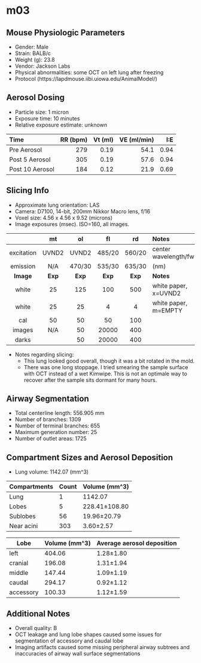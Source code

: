 # m03

## Mouse Physiologic Parameters

  * Gender: Male
  * Strain: BALB/c
  * Weight (g): 23.8
  * Vendor: Jackson Labs
  * Physical abnormalities: some OCT on left lung after freezing
  * Protocol (https://lapdmouse.iibi.uiowa.edu/AnimalModel/)

## Aerosol Dosing

  * Particle size: 1 micron
  * Exposure time: 10 minutes
  * Relative exposure estimate: unknown

  | Time              | RR (bpm) | Vt (ml) | VE (ml/min) | I:E  |
  |:------------------|---------:|--------:|------------:|-----:|
  |Pre Aerosol        | 279      | 0.19    | 54.1        | 0.94 |
  |Post 5 Aerosol     | 305      | 0.19    | 57.6        | 0.94 |
  |Post 10 Aerosol    | 184      | 0.12    | 21.9        | 0.69 |

## Slicing Info

  * Approximate lung orientation: LAS
  * Camera: D7100, 14-bit, 200mm Nikkor Macro lens, f/16
  * Voxel size: 4.56 x 4.56 x 9.52 (microns)
  * Image exposures (msec). ISO=160, all images.

  |          |   mt      |   ol    |   fl    |   rd    |       Notes           |
  |:--------:|:---------:|:-------:|:-------:|:-------:|:----------------------|
  |excitation| UVND2     | UVND2   | 485/20  | 560/20  |center wavelength/fwhm |
  |emission  | N/A       | 470/30  | 535/30  | 635/30  |      (nm)             |
  |**Image** |**Exp**    |**Exp**  |**Exp**  |**Exp**  |    **Notes**          |
  |white     | 25        | 125     |   100   | 500     | white paper, x=UVND2  |
  |white     | 25        |  25     |     4   |   4     | white paper, m=EMPTY  |
  |cal       | 50        |  50     |    50   | 100     |                       |
  |images    |   N/A     |  50     | 20000   | 400     |                       |
  |darks     |           |  50     | 20000   | 400     |                       |

  * Notes regarding slicing:
    * This lung looked good overall, though it was a bit rotated in the
      mold.
    * There was one long stoppage. I tried smearing the sample surface
      with OCT instead of a wet Kimwipe. This is not an optimale way to
      recover after the sample sits dormant for many hours.
      
## Airway Segmentation

  * Total centerline length: 556.905 mm
  * Number of branches: 1309
  * Number of terminal branches: 655
  * Maximum generation number: 25
  * Number of outlet areas: 1725

## Compartment Sizes and Aerosol Deposition

  * Lung volume: 1142.07 (mm^3)

Compartments | Count | Volume (mm^3)
------------ | ----- | -------------
Lung         | 1 | 1142.07
Lobes        | 5 | 228.41±108.80
Sublobes     | 56 | 19.96±20.79
Near acini   | 303 | 3.60±2.57

Lobe      | Volume (mm^3) | Average aerosol deposition
--------- | ------------- | ----------------------
left | 404.06 | 1.28±1.80
cranial | 196.08 | 1.31±1.94
middle | 147.44 | 1.09±1.19
caudal | 294.17 | 0.92±1.12
accessory | 100.33 | 1.12±1.59

## Additional Notes

  * Overall quality: B
  * OCT leakage and lung lobe shapes caused some issues for segmentation of accessory and caudal lobe
  * Imaging artifacts caused some missing peripheral airway subtrees and inaccuracies of airway wall surface segmentations

